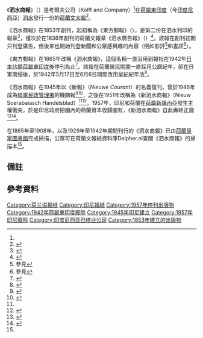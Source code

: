 {{Infobox newspaper
| name                 = 泗水商報<br/>Soerabaijasch Handelsblad
| logo                 = 
| image                = [[File:Front_page_of_Soerabaijasch_Handelsblad,_14_November_1865.jpg|250px]]
| caption              = 1865年11月14日《泗水商報》頭版
| type                 = 
| format               = [[大報|大報]]
| owners               = 
| founder              = 
| publisher            = 考爾夫公司
| foundation           = {{Start date|1853}}（以《東方郵報》的名義）
| political            = 
| language             = [[荷蘭文|荷蘭文]]
| ceased publication   = {{Start date|1942}}
| relaunched           = {{Start date|1945}}–{{end date|1957}}
| headquarters         = 
| circulation          = 
| circulation_date     = 
| sister newspapers    = 
| oclc                 = 72769466
| publishing_country   = {{flag|Dutch East Indies}}
| publishing_city      = [[泗水_(印尼)|泗水]]
}}
《'''泗水商報'''》（{{lang-nl|Soerabaijasch Handelsblad}}）是考爾夫公司（Kolff and Company）<ref name="Delpher"/>在[[荷屬東印度|荷屬東印度]]（今[[印度尼西亞|印度尼西亞]]）[[泗水_(印尼)|泗水]]發行一份的[[荷蘭文|荷蘭文]][[大報|大報]]<ref>{{cite book|last=Laffan|first=Michael|title=The Makings of Indonesian Islam: Orientalism and the Narration of a Sufi Past|url=http://books.google.com/books?id=euR7-YfMyS4C&pg=PA210|year=2011|publisher=Princeton UP|isbn=9781400839995|page=210}}</ref>。

《泗水商報》在1853年創刊，起初稱為《東方郵報》（{{lang|nl|''De Oostpost''}}），是第二份在泗水刊印的報章<ref>{{cite book|title=Hikajat Soerabaia Tempo Doeloe |language=id |publisher=Dukut Publishing |volume=1| year=2008 |author=Dukut Imam Widodo |isbn=9786028056007 }}</ref>，僅次於在1836年創刊的荷蘭文報章《泗水廣告報》（{{lang|nl|''Soerabaijasch Advertentieblad''}}）<ref>{{cite book|last1=Bosma|first1=Ulbe|last2=Raben|first2=Remco|title=Being "Dutch" in the Indies: A History of Creolisation and Empire, 1500-1920|url=http://books.google.com/books?id=47wCTCJX9X4C&pg=PA205|year=2008|publisher=NUS Press|isbn=9789971693732|page=205}}</ref>。該報在創刊初期只刊登廣告，但後來也開始刊登新聞和公眾感興趣的內容（例如影評<ref>參見{{cite news|title=City: Harta Berdarah|work=Soerabaijasch Handelsblad|date=1940-11-01|language=nl|url=http://resolver.kb.nl/resolve?urn=ddd:011122218:mpeg21:a0165|page=8|location=Surabaya|accessdate=2015-12-27|archive-date=2021-09-03|archive-url=https://web.archive.org/web/20210903072431/https://www.delpher.nl/nl/kranten/view?coll=ddd&identifier=ddd:011122218:mpeg21:a0165|dead-url=no}}</ref>和書評<ref>參見{{cite news |url=http://resolver.kb.nl/resolve?urn=ddd:011139187:mpeg21:a0001 |title=Letterkundig overzicht. Louis Couperus  |language=nl |date=1896-04-02 | work=Soerabaijsch Handelsblad' |page=1}}</ref>）。

《東方郵報》在1865年改稱《泗水商報》，這個名稱一直沿用到報社在1942年[[荷屬東印度日據時期|日本佔領荷屬東印度]]後停刊為止<ref name="Delpher">{{cite web |publisher=Delpher.nl |title=Soerabaijasch handelsblad |url=http://kranten.delpher.nl/nl/view/index?image=ddd%3A011062062%3Ampeg21#info |accessdate=2014-05-18 |archive-date=2014-05-18 |archive-url=https://web.archive.org/web/20140518140041/http://kranten.delpher.nl/nl/view/index?image=ddd%3A011062062%3Ampeg21#info |dead-url=no }}</ref>。該報在荷蘭殖民期間一直採用[[公曆|公曆]]紀年，卻在日軍南侵後，於1942年5月17日至6月6日期間改用[[皇紀|皇紀]]紀年法<ref name="WorldCat">{{cite web |title=Soerabaijasch Handelsblad |url=http://www.worldcat.org/title/soerabaijasch-handelsblad/oclc/72769466&referer=brief_results |publisher=WorldCat |accessdate=2014-05-18 |archive-date=2020-01-24 |archive-url=https://web.archive.org/web/20200124211129/https://www.worldcat.org/title/soerabaijasch-handelsblad/oclc/72769466%26referer%3Dbrief_results |dead-url=no }}</ref>。

《泗水商報》在1945年以《新報》（''Nieuwe Courant''）的名義復刊，曾於1946年成為[[荷屬東印度民政管理署|聯軍民政管理署]]{{efn|聯軍民政管理署又稱荷屬東印度民政管理署（NICA），是一個半軍事組織，負責在[[日本投降|日本投降]]，[[印度尼西亞獨立宣言|印尼宣布獨立]]後，於東印度群島重建荷蘭殖民體制。印尼政府則認為，荷屬東印度已經由印尼共和國取而代之<ref name="archief">{{cite web |url=http://www.afscheidvanindie.nl/archieven-onderwerpen-nica.aspx |title=NICA, Netherlands Indies Civil Administration |publisher=Nationaal Archief |accessdate=2014-05-18 |archive-date=2019-08-30 |archive-url=https://web.archive.org/web/20190830132310/http://www.afscheidvanindie.nl/archieven-onderwerpen-nica.aspx |dead-url=no }}</ref>。}}的機關報<ref name="iisg1">{{cite web|url=http://www.indische-pers.nl/lijstkranten/krant.asp?krant=180&b=%2Flijstkranten%2Fs%2FDefault.asp%3F|title=Soerabaiasch Handelsblad|work=Journalistiek in de Tropen|publisher=International Institute of Social History|language=nl|accessdate=2014-05-18|archive-date=2016-03-04|archive-url=https://web.archive.org/web/20160304042455/http://www.indische-pers.nl/lijstkranten/krant.asp?krant=180&b=%2Flijstkranten%2Fs%2FDefault.asp%3F|dead-url=no}}</ref><ref name="iisg2">{{cite web|url=http://www.indische-pers.nl/lijstkranten/krant.asp?krant=56&b=%2Flijstkranten%2Fn%2FDefault.asp%3F |title=Nieuwe Courant (III) |work=Journalistiek in de Tropen|publisher=International Institute of Social History|language=nl|accessdate=2014-05-18}}</ref>，之後在1951年改稱為《新泗水商報》（Nieuw Soerabaiasch Handelsblad）<ref name="iisg2"/><ref name="iisg3">{{cite web|url=http://www.indische-pers.nl/lijstkranten/krant.asp?krant=55&b=%2Flijstkranten%2Fn%2FDefault.asp%3F |title=Nieuwe Courant (IV) |work=Journalistiek in de Tropen|publisher=International Institute of Social History|language=nl|accessdate=2014-05-18}}</ref>。1957年，印尼和荷蘭在[[荷屬新幾內亞|荷屬新幾內亞]]發生主權衝突，於是印尼政府把國內的荷蘭資本收歸國有，《新泗水商報》自此壽終正寢<ref name="iisg4">{{cite web|url=http://www.indische-pers.nl/lijstkranten/krant.asp?krant=309&b=%2Flijstkranten%2Fn%2FDefault.asp%3F|title=Nieuw Soerabaiasch Handelsbla|work=Journalistiek in de Tropen|publisher=International Institute of Social History|language=nl|accessdate=2014-05-18|archive-date=2016-03-03|archive-url=https://web.archive.org/web/20160303225452/http://www.indische-pers.nl/lijstkranten/krant.asp?krant=309&b=%2Flijstkranten%2Fn%2FDefault.asp%3F|dead-url=no}}</ref><ref>{{cite book|author=许天堂|title=政治漩涡中的华人|publisher=香港社会科学出版社|date=2004|pages=208|url=https://books.google.com.hk/books?id=odc7AAAAMAAJ|accessdate=2015-12-28|archive-date=2018-04-21|archive-url=https://web.archive.org/web/20180421162945/https://books.google.com.hk/books?id=odc7AAAAMAAJ|dead-url=no}}</ref>。

在1865年至1908年，以及1929年至1942年期間刊行的《泗水商報》已由[[荷蘭皇家圖書館|荷蘭皇家圖書館]]完成掃描，公眾可在荷蘭文報紙資料庫Delpher.nl查閱《泗水商報》的掃描本<ref name="Delpher"/>。

== 備註 ==
{{notelist}}

== 參考資料 ==
{{Reflist|2}}

{{荷兰语报纸|state=collapsed}}

[[Category:荷兰语报纸|Category:荷兰语报纸]]
[[Category:印尼報紙|Category:印尼報紙]]
[[Category:1957年停刊出版物|Category:1957年停刊出版物]]
[[Category:1942年荷屬東印度廢除|Category:1942年荷屬東印度廢除]]
[[Category:1945年印尼建立|Category:1945年印尼建立]]
[[Category:1957年印尼廢除|Category:1957年印尼廢除]]
[[Category:印度尼西亚已结业公司|Category:印度尼西亚已结业公司]]
[[Category:1853年建立的出版物|Category:1853年建立的出版物]]